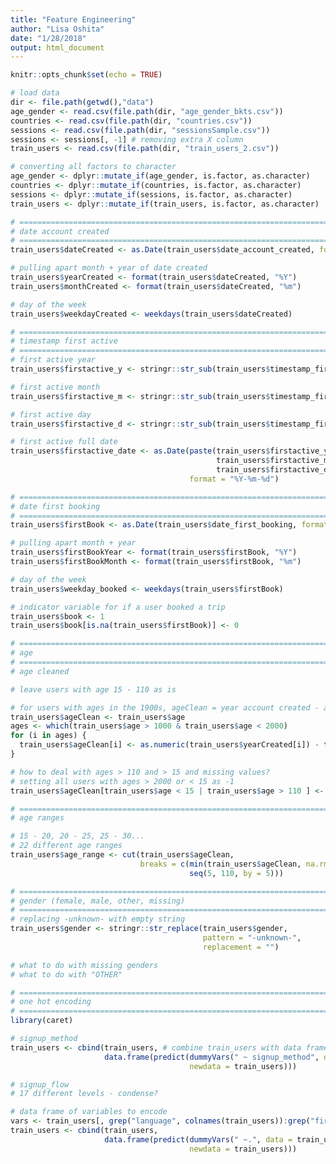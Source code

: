 ```yaml
---
title: "Feature Engineering"
author: "Lisa Oshita"
date: "1/28/2018"
output: html_document
---
```


```r
knitr::opts_chunk$set(echo = TRUE)
```

```r
# load data 
dir <- file.path(getwd(),"data")
age_gender <- read.csv(file.path(dir, "age_gender_bkts.csv"))
countries <- read.csv(file.path(dir, "countries.csv"))
sessions <- read.csv(file.path(dir, "sessionsSample.csv"))
sessions <- sessions[, -1] # removing extra X column 
train_users <- read.csv(file.path(dir, "train_users_2.csv"))
```

```r
# converting all factors to character
age_gender <- dplyr::mutate_if(age_gender, is.factor, as.character)
countries <- dplyr::mutate_if(countries, is.factor, as.character)
sessions <- dplyr::mutate_if(sessions, is.factor, as.character)
train_users <- dplyr::mutate_if(train_users, is.factor, as.character)
```

```r
# ===========================================================================
# date account created 
# ===========================================================================
train_users$dateCreated <- as.Date(train_users$date_account_created, format="%Y-%m-%d")

# pulling apart month + year of date created 
train_users$yearCreated <- format(train_users$dateCreated, "%Y")
train_users$monthCreated <- format(train_users$dateCreated, "%m")

# day of the week
train_users$weekdayCreated <- weekdays(train_users$dateCreated)
```

```r
# ===========================================================================
# timestamp first active 
# ===========================================================================
# first active year 
train_users$firstactive_y <- stringr::str_sub(train_users$timestamp_first_active, start = 1, end = 4)

# first active month 
train_users$firstactive_m <- stringr::str_sub(train_users$timestamp_first_active, start = 5, end = 6)

# first active day 
train_users$firstactive_d <- stringr::str_sub(train_users$timestamp_first_active, start = 7, end = 8)

# first active full date 
train_users$firstactive_date <- as.Date(paste(train_users$firstactive_y, "-", 
                                              train_users$firstactive_m, "-", 
                                              train_users$firstactive_d, sep = ""), 
                                        format = "%Y-%m-%d")
```


```r
# ===========================================================================
# date first booking
# ===========================================================================
train_users$firstBook <- as.Date(train_users$date_first_booking, format="%Y-%m-%d")

# pulling apart month + year 
train_users$firstBookYear <- format(train_users$firstBook, "%Y")
train_users$firstBookMonth <- format(train_users$firstBook, "%m")

# day of the week
train_users$weekday_booked <- weekdays(train_users$firstBook)

# indicator variable for if a user booked a trip
train_users$book <- 1
train_users$book[is.na(train_users$firstBook)] <- 0
```


```r
# ===========================================================================
# age 
# ===========================================================================
# age cleaned 

# leave users with age 15 - 110 as is 

# for users with ages in the 1900s, ageClean = year account created - age 
train_users$ageClean <- train_users$age
ages <- which(train_users$age > 1000 & train_users$age < 2000)
for (i in ages) {
  train_users$ageClean[i] <- as.numeric(train_users$yearCreated[i]) - train_users$age[i] 
}

# how to deal with ages > 110 and > 15 and missing values?
# setting all users with ages > 2000 or < 15 as -1
train_users$ageClean[train_users$age < 15 | train_users$age > 110 ] <- -1

# ===========================================================================
# age ranges 

# 15 - 20, 20 - 25, 25 - 30... 
# 22 different age ranges 
train_users$age_range <- cut(train_users$ageClean, 
                             breaks = c(min(train_users$ageClean, na.rm = TRUE), 
                                        seq(5, 110, by = 5)))
```

```r
# ===========================================================================
# gender (female, male, other, missing)
# ===========================================================================
# replacing -unknown- with empty string
train_users$gender <- stringr::str_replace(train_users$gender, 
                                           pattern = "-unknown-", 
                                           replacement = "")

# what to do with missing genders
# what to do with "OTHER"
```

```r
# ===========================================================================
# one hot encoding 
# ===========================================================================
library(caret)

# signup_method 
train_users <- cbind(train_users, # combine train_users with data frame of encoded variables 
                     data.frame(predict(dummyVars(" ~ signup_method", data = train_users), 
                                        newdata = train_users)))

# signup_flow
# 17 different levels - condense? 

# data frame of variables to encode 
vars <- train_users[, grep("language", colnames(train_users)):grep("first_browser", colnames(train_users))]
train_users <- cbind(train_users, 
                     data.frame(predict(dummyVars(" ~.", data = train_users), 
                                        newdata = train_users)))
```

